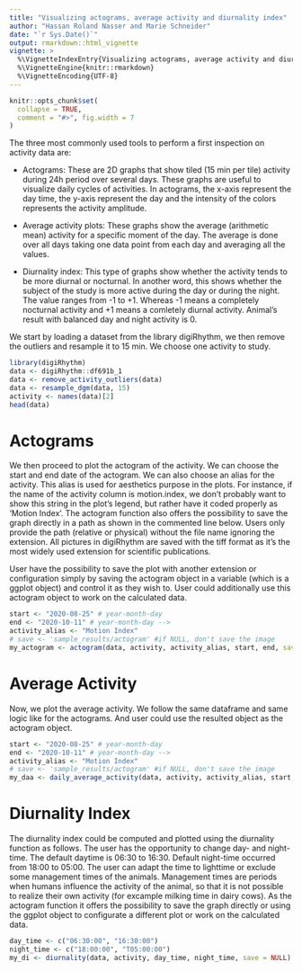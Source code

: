 ```yaml
---
title: "Visualizing actograms, average activity and diurnality index"
author: "Hassan Roland Nasser and Marie Schneider"
date: "`r Sys.Date()`"
output: rmarkdown::html_vignette
vignette: >
  %\VignetteIndexEntry{Visualizing actograms, average activity and diurnality index}
  %\VignetteEngine{knitr::rmarkdown}
  %\VignetteEncoding{UTF-8}
---
```


```r
knitr::opts_chunk$set(
  collapse = TRUE,
  comment = "#>", fig.width = 7
)
```

The three most commonly used tools to perform a first inspection on activity data are:

- Actograms: These are 2D graphs that show tiled (15 min per tile) activity during 24h period over several days. These graphs are useful to visualize daily cycles of activities. In actograms, the x-axis represent the day time, the y-axis represent the day and the intensity of the colors represents the activity amplitude.

- Average activity plots: These graphs show the average (arithmetic mean) activity for a specific moment of the day. The average is done over all days taking one data point from each day and averaging all the values.

- Diurnality index: This type of graphs show whether the activity tends to be more diurnal or nocturnal. In another word, this shows whether the subject of the study is more active during the day or during the night.
                    The value ranges from -1 to +1. Whereas -1 means a completely nocturnal activity and +1 means a comletely diurnal activity. Animal's result with balanced day and night activity is 0.

We start by loading a dataset from the library digiRhythm, we then remove the outliers and resample it to 15 min. We choose one activity to study.

```r
library(digiRhythm)
data <- digiRhythm::df691b_1
data <- remove_activity_outliers(data)
data <- resample_dgm(data, 15)
activity <- names(data)[2]
head(data)
```

# Actograms
We then proceed to plot the actogram of the activity. We can choose the start and end date of the actogram. We can also choose an alias for the activity. This alias is used for aesthetics purpose in the plots. For instance, if the name of the activity column is motion.index, we don't probably want to show this string in the plot's legend, but rather have it coded properly as 'Motion Index'.
The actogram function also offers the possibility to save the graph directly in a path as shown in the commented line below. Users only provide the path (relative or physical) without the file name ignoring the extension. All pictures in digiRhythm are saved with the tiff format as it's the most widely used extension for scientific publications. 

User have the possibility to save the plot with another extension or configuration simply by saving the actogram object in a variable (which is a ggplot object) and control it as they wish to.
User could additionally use this actogram object to work on the calculated data.

```r
start <- "2020-08-25" # year-month-day
end <- "2020-10-11" # year-month-day -->
activity_alias <- "Motion Index"
# save <- 'sample_results/actogram' #if NULL, don't save the image
my_actogram <- actogram(data, activity, activity_alias, start, end, save = NULL)
```

# Average Activity

Now, we plot the average activity. We follow the same dataframe and same logic like for the actograms.
And user could use the resulted object as the actogram object.

```r
start <- "2020-08-25" # year-month-day
end <- "2020-10-11" # year-month-day -->
activity_alias <- "Motion Index"
# save <- 'sample_results/actogram' #if NULL, don't save the image
my_daa <- daily_average_activity(data, activity, activity_alias, start, end, save = NULL)
```

# Diurnality Index

The diurnality index could be computed and plotted using the diurnality function as follows.
The user has the opportunity to change day- and night-time. The default daytime is 06:30 to 16:30. Default night-time occurred from 18:00 to 05:00. 
The user can adapt the time to lighttime or exclude some management times of the animals. 
Management times are periods when humans influence the activity of the animal, so that it is not possible to realize their own activity  (for excample milking time in dairy cows).
As the actogram function it offers the possibility to save the graph directly or using the ggplot object to configurate a different plot or work on the calculated data.

```r
day_time <- c("06:30:00", "16:30:00")
night_time <- c("18:00:00", "T05:00:00")
my_di <- diurnality(data, activity, day_time, night_time, save = NULL)
```
